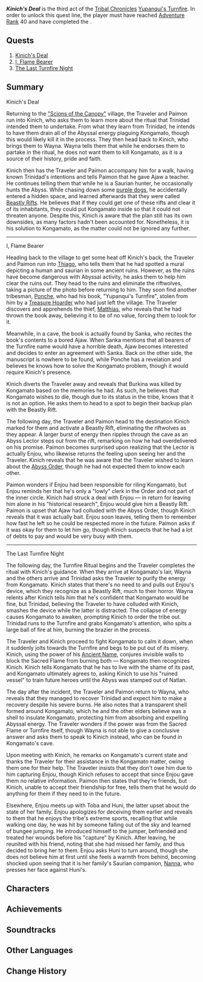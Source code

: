 {{Meta
|missing_summary = yes
}}
{{Act Infobox
|image          = Story Card Yupanqui's Turnfire Act III.png
|type           = Story
|group          = Tribal Chronicles
|chapter        = Yupanqui's Turnfire
|actNum         = III
|character      = Kinich
|ARReq          = 40
|archonQuestReq = [[Pilgrimage of the Return of the Sacred Flame (Quest)|Pilgrimage of the Return of the Sacred Flame]] in [[Chapter V]]: Act I - [[Flowers Resplendent on the Sun-Scorched Sojourn]]
}}
'''''Kinich's Deal''''' is the third act of the [[Tribal Chronicles]] [[Yupanqui's Turnfire]]. In order to unlock this quest line, the player must have reached [[Adventure Rank]] 40 and have completed the {{Quest|Pilgrimage of the Return of the Sacred Flame (Quest)}}.

==Quests==
# [[Kinich's Deal (Quest)|Kinich's Deal]]
# [[I, Flame Bearer]]
# [[The Last Turnfire Night]]

==Summary==
;Kinich's Deal
Returning to the [["Scions of the Canopy"]] village, the Traveler and Paimon run into Kinich, who asks them to learn more about the ritual that Trinidad intended them to undertake. From what they learn from Trinidad, he intends to have them drain all of the Abyssal energy plaguing Kongamato, though this would likely kill it in the process. They then head back to Kinich, who brings them to Wayna. Wayna tells them that while he endorses them to partake in the ritual, he does not want them to kill Kongamato, as it is a source of their history, pride and faith.

Kinich then has the Traveler and Paimon accompany him for a walk, having known Trinidad's intentions and tells Paimon that he gave Ajaw a teacher. He continues telling them that while he is a Saurian hunter, he occasionally hunts the Abyss. While chasing down some [[riftwolf|purple dogs]], he accidentally entered a hidden space, and learned afterwards that they were called [[Beastly Rift]]s. He believes that if they could get one of these rifts and clear it of its inhabitants, they could put Kongamato inside so that it could not threaten anyone. Despite this, Kinich is aware that the plan still has its own downsides, as many factors hadn't been accounted for. Nonetheless, it is his solution to Kongamato, as the matter could not be ignored any further.
----

;I, Flame Bearer

Heading back to the village to get some heat off Kinich's back, the Traveler and Paimon run into [[Thiago]], who tells them that he had spotted a mural depicting a human and saurian in some ancient ruins. However, as the ruins have become dangerous with Abyssal activity, he asks them to help him clear the ruins out. They head to the ruins and eliminate the riftwolves, taking a picture of the photo before returning to him. They soon find another tribesman, [[Ponche]], who had his book, "Yupanqui's Turnfire", stolen from him by a [[Treasure Hoarder]] who had just left the village. The Traveler discovers and apprehends the thief, [[Matthias]], who reveals that he had thrown the book away, believing it to be of no value, forcing them to look for it.

Meanwhile, in a cave, the book is actually found by Sanka, who recites the book's contents to a bored Ajaw. When Sanka mentions that all bearers of the Turnfire name would have a horrible death, Ajaw becomes interested and decides to enter an agreement with Sanka. Back on the other side, the manuscript is nowhere to be found, while Ponche has a revelation and believes he knows how to solve the Kongamato problem, though it would require Kinich's presence.

Kinich diverts the Traveler away and reveals that Burkina was killed by Kongamato based on the memories he had. As such, he believes that Kongamato wishes to die, though due to its status in the tribe, knows that it is not an option. He asks them to head to a spot to begin their backup plan with the Beastly Rift.

The following day, the Traveler and Paimon head to the destination Kinich marked for them and activate a Beastly Rift, eliminating the riftwolves as they appear. A larger burst of energy then ripples through the cave as an Abyss Lector steps out from the rift, remarking on how he had overdelivered on his promise. Paimon becomes surprised upon realizing that the Lector is actually Enjou, who likewise returns the feeling upon seeing her and the Traveler. Kinich reveals that he was aware that the Traveler wished to learn about the [[Abyss Order]], though he had not expected them to know each other.

Paimon wonders if Enjou had been responsible for riling Kongamato, but Enjou reminds her that he's only a "lowly" clerk in the Order and not part of the inner circle. Kinich had struck a deal with Enjou &mdash; in return for leaving him alone in his "historical research", Enjou would give him a Beastly Rift. Paimon is upset that Ajaw had colluded with the Abyss Order, though Kinich reveals that it was actually bait. Enjou soon leaves, telling them to remember how fast he left so he could be respected more in the future. Paimon asks if it was okay for them to let him go, though Kinich suspects that he had a lot of debts to pay and would be very busy with them.
----

;The Last Turnfire Night

The following day, the Turnfire Ritual begins and the Traveler completes the ritual with Kinich's guidance. When they arrive at Kongamato's lair, Wayna and the others arrive and Trinidad asks the Traveler to purify the energy from Kongamato. Kinich states that there's no need to and pulls out Enjou's device, which they recognize as a Beastly Rift, much to their horror. Wayna relents after Kinich tells him that he's confident that Kongamato would be fine, but Trinidad, believing the Traveler to have colluded with Kinich, smashes the device while the latter is distracted. The collapse of energy causes Kongamato to awaken, prompting Kinich to order the tribe out. Trinidad runs to the Turnfire and grabs Kongamato's attention, who spits a large ball of fire at him, burning the brazier in the process.

The Traveler and Kinich proceed to fight Kongamato to calm it down, when it suddenly jolts towards the Turnfire and begs to be put out of its misery. Kinich, using the power of his [[Ancient Name]], conjures invisible walls to block the Sacred Flame from burning both &mdash; Kongamato then recognizes Kinich. Kinich tells Kongamato that he has to live with the shame of its past, and Kongamato ultimately agrees to, asking Kinich to use his "ruined vessel" to train future heroes until the Abyss was stamped out of Natlan.

The day after the incident, the Traveler and Paimon return to Wayna, who reveals that they managed to recover Trinidad and expect him to make a recovery despite his severe burns. He also notes that a transparent shell formed around Kongamato, which he and the other elders believe was a shell to insulate Kongamato, protecting him from absorbing and expelling Abyssal energy. The Traveler wonders if the power was from the Sacred Flame or Turnfire itself, though Wayna is not able to give a conclusive answer and asks them to speak to Kinich instead, who can be found in Kongamato's cave.

Upon meeting with Kinich, he remarks on Kongamato's current state and thanks the Traveler for their assistance in the Kongamato matter, owing them one for their help. The Traveler insists that they don't owe him due to him capturing Enjou, though Kinich refuses to accept that since Enjou gave them no relative information. Paimon then states that they're friends, but Kinich, unable to accept their friendship for free, tells them that he would do anything for them if they need to in the future.

Elsewhere, Enjou meets up with Toba and Huni, the latter upset about the state of her family. Enjou apologizes for deceiving them earlier and reveals to them that he enjoys the tribe's extreme sports, recalling that while walking one day, he was hit by someone falling out of the sky and learned of bungee jumping. He introduced himself to the jumper, befriended and treated her wounds before his "capture" by Kinich. After leaving, he reunited with his friend, noting that she had missed her family, and thus decided to bring her to them. Enjou asks Huni to turn around, though she does not believe him at first until she feels a warmth from behind, becoming shocked upon seeing that it is her family's Saurian companion, [[Nanna]], who presses her face against Huni's.

==Characters==
{{Character Appearances|type=Act}}

==Achievements==
{{Achievement Topic Table|quest=Kinich's Deal|requirements=1}}

==Soundtracks==
{{Soundtracks by Category Table|type=quest}}

==Other Languages==
{{Other Languages
|en       = Kinich's Deal
|zhs      = 基尼奇的交易
|zhs_rm   = 
|zht      = 基尼奇的交易
|zht_rm   = 
|zh_tl    = 
|ja       = キィニチとの取引
|ja_rm    = Kiinichi to no Torihiki
|ja_tl    = A Deal with Kinich
|ko       = 키니치의 거래
|ko_tl    = 
|es       = El trato de Kinich
|es_tl    = Kinich's Deal
|fr       = La transaction de Kinich
|fr_tl    = Kinich's Deal
|ru       = Сделка с Киничем
|ru_tl    = Deal with Kinich
|th       = การแลกเปลี่ยนของ Kinich
|th_rm    = 
|th_tl    = 
|vi       = Giao Dịch Của Kinich
|vi_tl    = 
|de       = Abmachung mit Kinich
|de_tl    = Deal with Kinich
|id       = Kesepakatan Kinich
|id_tl    = Kinich's Deal
|pt       = Acordo de Kinich
|pt_tl    = 
|tr       = Kinich'in Anlaşması
|tr_tl    = 
|it       = Il patto di Kinich
|it_tl    = 
}}

==Change History==
{{Change History|5.0}}